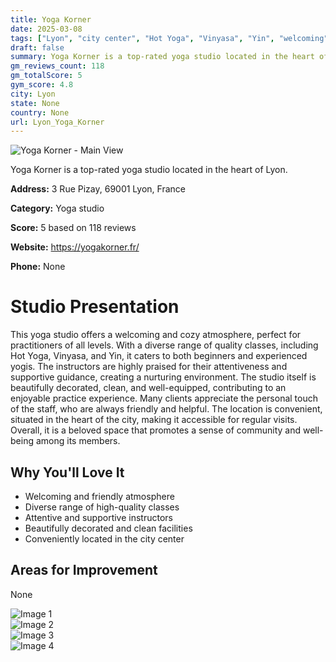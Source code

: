 ```yaml
---
title: Yoga Korner
date: 2025-03-08
tags: ["Lyon", "city center", "Hot Yoga", "Vinyasa", "Yin", "welcoming", "cozy", "Lyon"]  
draft: false
summary: Yoga Korner is a top-rated yoga studio located in the heart of Lyon.
gm_reviews_count: 118
gm_totalScore: 5
gym_score: 4.8
city: Lyon
state: None
country: None
url: Lyon_Yoga_Korner
---
```


<div className="aspect-[16/9] relative my-8">
  <img 
    src="https://lh5.googleusercontent.com/p/AF1QipPTULy4SoCavdScsQaCPB1xXjWbDUENHJhP5RJQ=w1920-h1080-k-no"
    alt="Yoga Korner - Main View"
    className="object-cover absolute inset-0 w-full h-full rounded-lg"
  />
</div>

Yoga Korner is a top-rated yoga studio located in the heart of Lyon.

**Address:** 3 Rue Pizay, 69001 Lyon, France

**Category:** Yoga studio

**Score:** 5 based on 118 reviews

**Website:** https://yogakorner.fr/

**Phone:** None

# Studio Presentation

This yoga studio offers a welcoming and cozy atmosphere, perfect for practitioners of all levels. With a diverse range of quality classes, including Hot Yoga, Vinyasa, and Yin, it caters to both beginners and experienced yogis. The instructors are highly praised for their attentiveness and supportive guidance, creating a nurturing environment. The studio itself is beautifully decorated, clean, and well-equipped, contributing to an enjoyable practice experience. Many clients appreciate the personal touch of the staff, who are always friendly and helpful. The location is convenient, situated in the heart of the city, making it accessible for regular visits. Overall, it is a beloved space that promotes a sense of community and well-being among its members.


## Why You'll Love It

- Welcoming and friendly atmosphere
- Diverse range of high-quality classes
- Attentive and supportive instructors
- Beautifully decorated and clean facilities
- Conveniently located in the city center

## Areas for Improvement

None

<div className="grid grid-cols-1 xl:grid-cols-2 gap-4 my-8">
<div className="aspect-[4/3] relative"><img src="https://lh5.googleusercontent.com/p/AF1QipOrGTaMPq5XRN0GfRpjH4MtQCImFE6hzTYcLE1M=w1920-h1080-k-no" alt="Image 1" className="object-cover absolute inset-0 w-full h-full rounded-lg" /></div>
<div className="aspect-[4/3] relative"><img src="https://lh5.googleusercontent.com/p/AF1QipPlQAq1eRkPkqrD-Unow6Dw5GoWvZn1esQyr56s=w1920-h1080-k-no" alt="Image 2" className="object-cover absolute inset-0 w-full h-full rounded-lg" /></div>
<div className="aspect-[4/3] relative"><img src="https://lh5.googleusercontent.com/p/AF1QipPyYvRPaSL9lebHSyZrJxwRZrRBU5138kUNueCH=w1920-h1080-k-no" alt="Image 3" className="object-cover absolute inset-0 w-full h-full rounded-lg" /></div>
<div className="aspect-[4/3] relative"><img src="https://lh5.googleusercontent.com/p/AF1QipPnD3Z8_l8TfeDHY1K7xPfhGYtw-PRRP1jQLziG=w1920-h1080-k-no" alt="Image 4" className="object-cover absolute inset-0 w-full h-full rounded-lg" /></div>
</div>